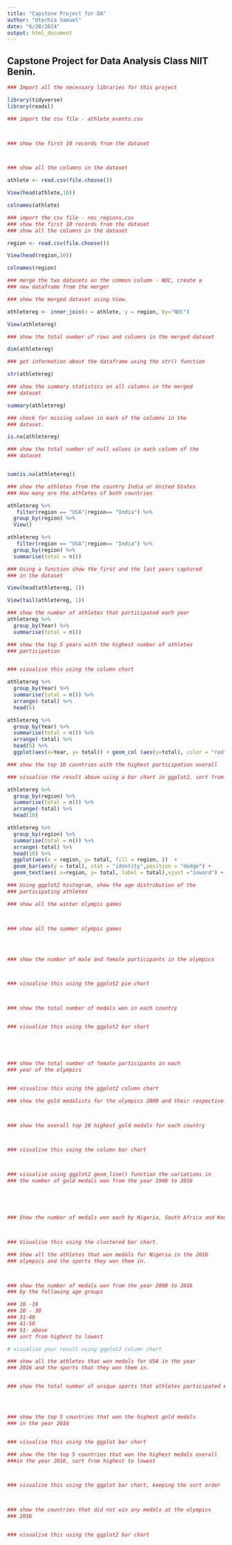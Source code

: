 ```yaml
---
title: "Capstone Project for DA"
author: "Oterhia Samuel"
date: "6/28/2024"
output: html_document
---
```



## Capstone Project for Data Analysis Class NIIT Benin.

```r

### Import all the necessary libraries for this project

library(tidyverse)
library(readxl)
```


```r
### import the csv file - athlete_events.csv



### show the first 10 records from the dataset



### show all the columns in the dataset
```
```r
athlete <- read.csv(file.choose())
```
```r
View(head(athlete,10))
```
```r
colnames(athlete)
```


```r

### import the csv file - noc_regions.csv
### show the first 10 records from the dataset
### show all the columns in the dataset
```
```r
region <- read.csv(file.choose())
```
```r
View(head(region,10))
```
```r
colnames(region)
```




```r

### merge the two datasets on the common column - NOC, create a 
### new dataframe from the merger

### show the merged dataset using View.

```
```r
athletereg <- inner_join(x = athlete, y = region, by="NOC")
```
```r
View(athletereg)
```



```r

### show the total number of rows and columns in the merged dataset

```
```r
dim(athletereg)
```



```r
### get information about the dataframe using the str() function
```
```r
str(athletereg)
```




```r

### show the summary statistics on all columns in the merged 
### dataset 
```
```r
summary(athletereg)
```


```r
### check for missing values in each of the columns in the 
### dataset.

```
```r
is.na(athletereg)
```



```r
### show the total number of null values in each column of the 
### dataset



```
```r
sum(is.na(athletereg))
```

```r
### show the athletes from the country India or United States
### How many are the athletes of both countries 
```
```r
athletereg %>%
   filter(region == "USA"|region== "India") %>% 
  group_by(region) %>%
  View()
```
```r
athletereg %>%
   filter(region == "USA"|region== "India") %>% 
  group_by(region) %>%
  summarise(total = n())
```



```r

### Using a function show the first and the last years captured
### in the dataset 

```
```r
View(head(athletereg, 1))
```
```r
View(tail(athletereg, 1))
```


```r

### show the number of athletes that participated each year
athletereg %>%
  group_by(Year) %>%
  summarise(total = n())


```



```r

### show the top 5 years with the highest number of athletes 
### participation 


### visualise this using the column chart

```
```r
athletereg %>%
  group_by(Year) %>%
  summarise(total = n()) %>%
  arrange(-total) %>% 
  head(5)
```
```r
athletereg %>%
  group_by(Year) %>%
  summarise(total = n()) %>%
  arrange(-total) %>% 
  head(5) %>% 
  ggplot(aes(x=Year, y= total)) + geom_col (aes(y=total), color = "red", size = 0.7)
```




```r
### show the top 10 countries with the highest participation overall

### visualise the result above using a bar chart in ggplot2, sort from lowest to highest
```
```r
athletereg %>%
  group_by(region) %>% 
  summarise(total = n()) %>% 
  arrange(-total) %>% 
  head(10)
```
```r
athletereg %>%
  group_by(region) %>% 
  summarise(total = n()) %>% 
  arrange(-total) %>% 
  head(10) %>% 
  ggplot(aes(x = region, y= total, fill = region, ))  + 
  geom_bar(aes(y = total), stat = "identity",position = "dodge") +
  geom_text(aes( x=region, y= total, label = total),vjust ="inward") + coord_flip()
```



```r

### Using ggplot2 histogram, show the age distribution of the 
### participating athletes 


```



```r

### show all the winter olympic games 



### show all the summer olympic games 





```


```r
### show the number of male and female participants in the olympics



### visualise this using the ggplot2 pie chart




```




```r
### show the total number of medals won in each country


### visualize this using the ggplot2 bar chart






```



```r

### show the total number of female participants in each 
### year of the olympics


### visualise this using the ggplot2 column chart


```




```r

### show the gold medalists for the olympics 2000 and their respective countries




```



```r

### show the overall top 10 highest gold medals for each country



### visualise this using the column bar chart




```


```r

### visualise using ggplot2 geom_line() function the variations in 
### the number of gold medals won from the year 1948 to 2016






```



```r

### Show the number of medals won each by Nigeria, South Africa and Kenya from the year 2010 to 2016



### Visualise this using the clustered bar chart.


```




```r

### Show all the athletes that won medals for Nigeria in the 2016
### olympics and the sports they won them in.




```



```r

### show the number of medals won from the year 2000 to 2016 
### by the following age groups

### 10 -19
### 20 - 30
### 31-40
### 41-50
### 51- above
### sort from highest to lowest

# visualise your result using ggplot2 column chart


```



```r

### show all the athletes that won medals for USA in the year 
### 2016 and the sports that they won them in.



```



```r

### show the total number of unique sports that athletes participated ### in olympics 2000





```


```r

### show the top 5 countries that won the highest gold medals 
### in the year 2016


### visualise this using the ggplot bar chart


```


```r

### show the the top 5 countries that won the highest medals overall 
###in the year 2016, sort from highest to lowest



### visualise this using the ggplot bar chart, keeping the sort order




```






```r

### show the countries that did not win any medals at the olympics 
### 2016


### visualise this using the ggplot2 bar chart


```

